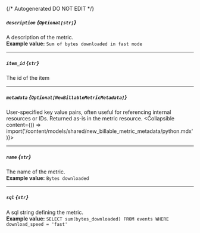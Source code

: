 {/* Autogenerated DO NOT EDIT  */}

##### `description` *{`Optional[str]`}*
A description of the metric.
<br/>
**Example value:** `Sum of bytes downloaded in fast mode`

---
##### `item_id` *{`str`}*
The id of the item

---
##### `metadata` *{`Optional[NewBillableMetricMetadata]`}*
User\-specified key value pairs, often useful for referencing internal resources or IDs. Returned as\-is in the metric resource.
<Collapsible content={() => import('/content/models/shared/new_billable_metric_metadata/python.mdx')}>
</Collapsible>

---
##### `name` *{`str`}*
The name of the metric.
<br/>
**Example value:** `Bytes downloaded`

---
##### `sql` *{`str`}*
A sql string defining the metric.
<br/>
**Example value:** `SELECT sum(bytes_downloaded) FROM events WHERE download_speed = 'fast'`

